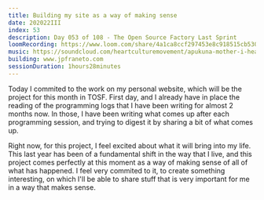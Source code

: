 ```yaml
---
title: Building my site as a way of making sense
date: 202022III
index: 53
description: Day 053 of 108 - The Open Source Factory Last Sprint
loomRecording: https://www.loom.com/share/4a1ca8ccf297453e8c918515cb530043
music: https://soundcloud.com/heartculturemovement/apukuna-mother-i-hear-you-october-2020-heartculture-podcast-1
building: www.jpfraneto.com
sessionDuration: 1hours28minutes
---
```


Today I commited to the work on my personal website, which will be the project for this month in TOSF. First day, and I already have in place the reading of the programming logs that I have been writing for almost 2 months now. In those, I have been writing what comes up after each programming session, and trying to digest it by sharing a bit of what comes up.

Right now, for this project, I feel excited about what it will bring into my life. This last year has been of a fundamental shift in the way that I live, and this project comes perfectly at this moment as a way of making sense of all of what has happened. I feel very commited to it, to create something interesting, on which I'll be able to share stuff that is very important for me in a way that makes sense.

